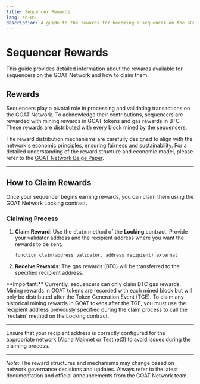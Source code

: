 ```yaml
---
title: Sequencer Rewards
lang: en-US
description: A guide to the rewards for becoming a sequencer on the GOAT Network.
---
```



# Sequencer Rewards

This guide provides detailed information about the rewards available for sequencers on the GOAT Network and how to claim them.

## Rewards

Sequencers play a pivotal role in processing and validating transactions on the GOAT Network. To acknowledge their contributions, sequencers are rewarded with mining rewards in GOAT tokens and gas rewards in BTC. These rewards are distributed with every block mined by the sequencers.

The reward distribution mechanisms are carefully designed to align with the network's economic principles, ensuring fairness and sustainability. For a detailed understanding of the reward structure and economic model, please refer to the [GOAT Network Beige Paper](https://www.goat.network/bitcoin-zk-rollup-economic-paper).

---

## How to Claim Rewards

Once your sequencer begins earning rewards, you can claim them using the GOAT Network Locking contract.

### Claiming Process

1. **Claim Reward**: Use the `claim` method of the **Locking** contract. Provide your validator address and the recipient address where you want the rewards to be sent.

   ```solidity
   function claim(address validator, address recipient) external
   ```

2. **Receive Rewards**: The gas rewards (BTC) will be transferred to the specified recipient address.

<Callout type="info">
  **Important:** Currently, sequencers can only claim BTC gas rewards. Mining rewards in GOAT tokens are recorded with each mined block but will only be distributed after the Token Generation Event (TGE). To claim any historical mining rewards in GOAT tokens after the TGE, you must use the recipient address previously specified during the claim process to call the `reclaim` method on the Locking contract.
</Callout>

---

<Callout type="info">
  Ensure that your recipient address is correctly configured for the appropriate network (Alpha Mainnet or Testnet3) to avoid issues during the claiming process.
</Callout>

---

*Note:* The reward structures and mechanisms may change based on network governance decisions and updates. Always refer to the latest documentation and official announcements from the GOAT Network team.
